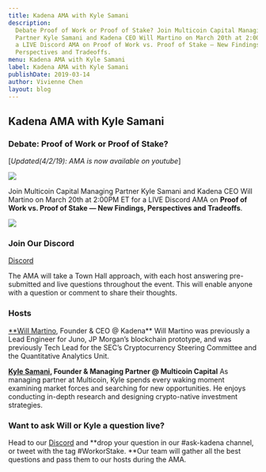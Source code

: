 ```yaml
---
title: Kadena AMA with Kyle Samani
description:
  Debate Proof of Work or Proof of Stake? Join Multicoin Capital Managing
  Partner Kyle Samani and Kadena CEO Will Martino on March 20th at 2:00PM ET for
  a LIVE Discord AMA on Proof of Work vs. Proof of Stake — New Findings,
  Perspectives and Tradeoffs.
menu: Kadena AMA with Kyle Samani
label: Kadena AMA with Kyle Samani
publishDate: 2019-03-14
author: Vivienne Chen
layout: blog
---
```


## Kadena AMA with Kyle Samani

### Debate: Proof of Work or Proof of Stake?

[*Updated(4/2/19): AMA is now available on youtube*]

[](https://www.youtube.com/watch?v=wb6PZIE2fbo)

![](/assets/blog/1_fGiRVug_JX8CVvaWASxgug.webp)

Join Multicoin Capital Managing Partner Kyle Samani and Kadena CEO Will Martino
on March 20th at 2:00PM ET for a LIVE Discord AMA on **Proof of Work vs. Proof
of Stake — New Findings, Perspectives and Tradeoffs**.

![](/assets/blog/1_TGLKssa_3HkCvdxoEA4bHw.gif)

### Join Our Discord

[Discord](https://discordapp.com/invite/bsUcWmX)

The AMA will take a Town Hall approach, with each host answering pre-submitted
and live questions throughout the event. This will enable anyone with a question
or comment to share their thoughts.

### Hosts

[\*\*Will Martino](http://twitter.com/_wjmartino_), Founder & CEO @ Kadena\*\*
Will Martino was previously a Lead Engineer for Juno, JP Morgan’s blockchain
prototype, and was previously Tech Lead for the SEC’s Cryptocurrency Steering
Committee and the Quantitative Analytics Unit.

**[Kyle Samani](http://twitter.com/kylesamani), Founder & Managing Partner @
Multicoin Capital** As managing partner at Multicoin, Kyle spends every waking
moment examining market forces and searching for new opportunities. He enjoys
conducting in-depth research and designing crypto-native investment strategies.

### Want to ask Will or Kyle a question live?

Head to our [Discord](https://discordapp.com/invite/bsUcWmX) and **drop your
question in our #ask-kadena channel, or tweet with the tag #WorkorStake. **Our
team will gather all the best questions and pass them to our hosts during the
AMA.
